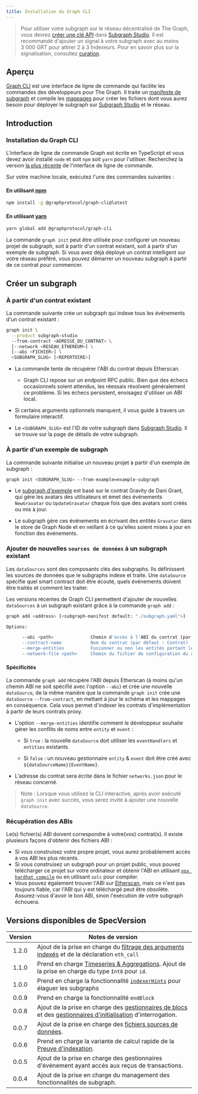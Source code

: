```yaml
---
title: Installation du Graph CLI
---
```


> Pour utiliser votre subgraph sur le réseau décentralisé de The Graph, vous devrez [créer une clé API](/subgraphs/developing/deploying/subgraph-studio-faq/#2-how-do-i-create-an-api-key) dans [Subgraph Studio](https://thegraph.com/studio/apikeys/). Il est recommandé d'ajouter un signal à votre subgraph avec au moins 3 000 GRT pour attirer 2 à 3 Indexeurs. Pour en savoir plus sur la signalisation, consultez [curation](/resources/roles/curating/).

## Aperçu

[Graph CLI](https://github.com/graphprotocol/graph-tooling/tree/main/packages/cli) est une interface de ligne de commande qui facilite les commandes des développeurs pour The Graph. Il traite un [manifeste de subgraph](/subgraphs/developing/creating/subgraph-manifest/) et compile les [mappages](/subgraphs/developing/creating/assemblyscript-mappings/) pour créer les fichiers dont vous aurez besoin pour déployer le subgraph sur [Subgraph Studio](https://thegraph.com/studio/) et le réseau.

## Introduction

### Installation du Graph CLI

L'interface de ligne de commande Graph est écrite en TypeScript et vous devez avoir installé `node` et soit `npm` soit `yarn` pour l'utiliser. Recherchez la version [la plus récente](https://github.com/graphprotocol/graph-tooling/releases?q=%40graphprotocol%2Fgraph-cli&expanded=true) de l'interface de ligne de commande.

Sur votre machine locale, exécutez l'une des commandes suivantes :

#### En utilisant [npm](https://www.npmjs.com/)

```bash
npm install -g @graphprotocol/graph-cli@latest
```

#### En utilisant [yarn](https://yarnpkg.com/)

```bash
yarn global add @graphprotocol/graph-cli
```

La commande `graph init` peut être utilisée pour configurer un nouveau projet de subgraph, soit à partir d'un contrat existant, soit à partir d'un exemple de subgraph. Si vous avez déjà déployé un contrat intelligent sur votre réseau préféré, vous pouvez démarrer un nouveau subgraph à partir de ce contrat pour commencer.

## Créer un subgraph

### À partir d'un contrat existant

La commande suivante crée un subgraph qui indexe tous les événements d'un contrat existant :

```sh
graph init \
  --product subgraph-studio
  --from-contract <ADRESSE_DU_CONTRAT> \
  [--network <RESEAU_ETHEREUM>] \
  [--abi <FICHIER>] \
  <SUBGRAPH_SLUG> [<REPERTOIRE>]
```

- La commande tente de récupérer l'ABI du contrat depuis Etherscan.

  - Graph CLI repose sur un endpoint RPC public. Bien que des échecs occasionnels soient attendus, les réessais résolvent généralement ce problème. Si les échecs persistent, envisagez d'utiliser un ABI local.

- Si certains arguments optionnels manquent, il vous guide à travers un formulaire interactif.

- Le `<SUBGRAPH_SLUG>` est l'ID de votre subgraph dans [Subgraph Studio](https://thegraph.com/studio/). Il se trouve sur la page de détails de votre subgraph.

### À partir d'un exemple de subgraph

La commande suivante initialise un nouveau projet à partir d'un exemple de subgraph :

```sh
graph init <SUBGRAPH_SLUG> --from-example=example-subgraph
```

- Le [subgraph d'exemple](https://github.com/graphprotocol/example-subgraph) est basé sur le contrat Gravity de Dani Grant, qui gère les avatars des utilisateurs et émet des événements `NewGravatar` ou `UpdateGravatar` chaque fois que des avatars sont créés ou mis à jour.

- Le subgraph gère ces événements en écrivant des entités `Gravatar` dans le store de Graph Node et en veillant à ce qu'elles soient mises à jour en fonction des événements.

### Ajouter de nouvelles `sources de données` à un subgraph existant

Les `dataSources` sont des composants clés des subgraphs. Ils définissent les sources de données que le subgraphs indexe et traite. Une `dataSource` spécifie quel smart contract doit être écouté, quels événements doivent être traités et comment les traiter.

Les versions récentes de Graph CLI permettent d'ajouter de nouvelles `dataSources` à un subgraph existant grâce à la commande `graph add` :

```sh
graph add <address> [<subgraph-manifest default: "./subgraph.yaml">]

Options:

      --abi <path>              Chemin d'accès à l'ABI du contrat (par défaut : téléchargement à partir d'Etherscan)
      --contract-name           Nom du contrat (par défaut : Contrat)
      --merge-entities          Fusionner ou non les entités portant le même nom (par défaut : false)
      --network-file <path>     Chemin du fichier de configuration du réseau (par défaut: "./networks.json")
```

#### Spécificités⁠

La commande `graph add` récupère l'ABI depuis Etherscan (à moins qu'un chemin ABI ne soit spécifié avec l'option `--abi`) et crée une nouvelle `dataSource`, de la même manière que la commande `graph init` crée une `dataSource` `--from-contract`, en mettant à jour le schéma et les mappages en conséquence. Cela vous permet d'indexer les contrats d'implémentation à partir de leurs contrats proxy.

- L'option `--merge-entities` identifie comment le développeur souhaite gérer les conflits de noms entre `entity` et `event` :

  - Si `true` : la nouvelle `dataSource` doit utiliser les `eventHandlers` et `entities` existants.

  - Si `false` : un nouveau gestionnaire `entity` & `event` doit être créé avec `${dataSourceName}{EventName}`.

- L'adresse du contrat sera écrite dans le fichier `networks.json` pour le réseau concerné.

> Note : Lorsque vous utilisez la CLI interactive, après avoir exécuté `graph init` avec succès, vous serez invité à ajouter une nouvelle `dataSource`.

### Récupération des ABIs

Le(s) fichier(s) ABI doivent correspondre à votre(vos) contrat(s). Il existe plusieurs façons d'obtenir des fichiers ABI :

- Si vous construisez votre propre projet, vous aurez probablement accès à vos ABI les plus récents.
- Si vous construisez un subgraph pour un projet public, vous pouvez télécharger ce projet sur votre ordinateur et obtenir l'ABI en utilisant [`npx hardhat compile`](https://hardhat.org/hardhat-runner/docs/guides/compile-contracts#compiling-your-contracts) ou en utilisant `solc` pour compiler.
- Vous pouvez également trouver l'ABI sur [Etherscan](https://etherscan.io/), mais ce n'est pas toujours fiable, car l'ABI qui y est téléchargé peut être obsolète. Assurez-vous d'avoir le bon ABI, sinon l'exécution de votre subgraph échouera.

## Versions disponibles de SpecVersion

| Version | Notes de version                                                                                                                                                                                                 |
| :-----: | ---------------------------------------------------------------------------------------------------------------------------------------------------------------------------------------------------------------- |
|  1.2.0  | Ajout de la prise en charge du [filtrage des arguments indexés](/#indexed-argument-filters--topic-filters) et de la déclaration `eth_call`                                                                       |
|  1.1.0  | Prend en charge [Timeseries & Aggregations](#timeseries-and-aggregations). Ajout de la prise en charge du type `Int8` pour `id`.                                                                                 |
|  1.0.0  | Prend en charge la fonctionnalité [`indexerHints`](/developing/creating-a-subgraph/#indexer-hints) pour élaguer les subgraphs                                                                                    |
|  0.0.9  | Prend en charge la fonctionnalité `endBlock`                                                                                                                                                                     |
|  0.0.8  | Ajout de la prise en charge des [gestionnaires de blocs](/developing/creating-a-subgraph/#polling-filter) et des [gestionnaires d'initialisation](/developing/creating-a-subgraph/#once-filter) d'interrogation. |
|  0.0.7  | Ajout de la prise en charge des [fichiers sources de données](/developing/creating-a-subgraph/#file-data-sources).                                                                                               |
|  0.0.6  | Prend en charge la variante de calcul rapide de la [Preuve d'indexation](/indexing/overview/#what-is-a-proof-of-indexing-poi).                                                                                   |
|  0.0.5  | Ajout de la prise en charge des gestionnaires d'événement ayant accès aux reçus de transactions.                                                                                                                 |
|  0.0.4  | Ajout de la prise en charge du management des fonctionnalités de subgraph.                                                                                                                                       |
